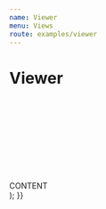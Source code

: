 ```yaml
---
name: Viewer
menu: Views
route: examples/viewer
---
```



# Viewer

<Playground>
  <div>
    <NavBar className="justify-start">
      <div className="m-3">
        <Svg name="logo-ohif" />
      </div>
    </NavBar>
    <div
      className="flex flex-row flex-no-wrap flex-1 items-stretch overflow-hidden w-full"
      style={{ height: 'calc(100vh - 57px' }}
    >
      <SidePanel
        side="left"
        iconName="group-layers"
        iconLabel="Studies"
        componentLabel="Studies"
        defaultIsOpen={false}
      >
        <StudyBrowser />
      </SidePanel>
      <div className="flex flex-1 h-100 overflow-hidden bg-primary-main items-center justify-center text-white">
        CONTENT
      </div>
    );
  }}
</Playground>
